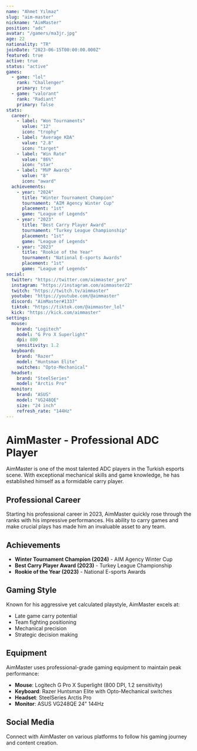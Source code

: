 ```yaml
---
name: "Ahmet Yılmaz"
slug: "aim-master"
nickname: "AimMaster"
position: "adc"
avatar: "/gamers/ma3jr.jpg"
age: 22
nationality: "TR"
joinDate: "2023-06-15T00:00:00.000Z"
featured: true
active: true
status: "active"
games:
  - game: "lol"
    rank: "Challenger"
    primary: true
  - game: "valorant"
    rank: "Radiant"
    primary: false
stats:
  career:
    - label: "Won Tournaments"
      value: "12"
      icon: "trophy"
    - label: "Average KDA"
      value: "2.8"
      icon: "target"
    - label: "Win Rate"
      value: "86%"
      icon: "star"
    - label: "MVP Awards"
      value: "8"
      icon: "award"
  achievements:
    - year: "2024"
      title: "Winter Tournament Champion"
      tournament: "AIM Agency Winter Cup"
      placement: "1st"
      game: "League of Legends"
    - year: "2023"
      title: "Best Carry Player Award"
      tournament: "Turkey League Championship"
      placement: "1st"
      game: "League of Legends"
    - year: "2023"
      title: "Rookie of the Year"
      tournament: "National E-sports Awards"
      placement: "1st"
      game: "League of Legends"
social:
  twitter: "https://twitter.com/aimmaster_pro"
  instagram: "https://instagram.com/aimmaster22"
  twitch: "https://twitch.tv/aimmaster"
  youtube: "https://youtube.com/@aimmaster"
  discord: "AimMaster#1337"
  tiktok: "https://tiktok.com/@aimmaster_lol"
  kick: "https://kick.com/aimmaster"
settings:
  mouse:
    brand: "Logitech"
    model: "G Pro X Superlight"
    dpi: 800
    sensitivity: 1.2
  keyboard:
    brand: "Razer"
    model: "Huntsman Elite"
    switches: "Opto-Mechanical"
  headset:
    brand: "SteelSeries"
    model: "Arctis Pro"
  monitor:
    brand: "ASUS"
    model: "VG248QE"
    size: "24 inch"
    refresh_rate: "144Hz"
---
```


# AimMaster - Professional ADC Player

AimMaster is one of the most talented ADC players in the Turkish esports scene. With exceptional mechanical skills and game knowledge, he has established himself as a formidable carry player.

## Professional Career

Starting his professional career in 2023, AimMaster quickly rose through the ranks with his impressive performances. His ability to carry games and make crucial plays has made him an invaluable asset to any team.

## Achievements

- **Winter Tournament Champion (2024)** - AIM Agency Winter Cup
- **Best Carry Player Award (2023)** - Turkey League Championship  
- **Rookie of the Year (2023)** - National E-sports Awards

## Gaming Style

Known for his aggressive yet calculated playstyle, AimMaster excels at:
- Late game carry potential
- Team fighting positioning
- Mechanical precision
- Strategic decision making

## Equipment

AimMaster uses professional-grade gaming equipment to maintain peak performance:
- **Mouse**: Logitech G Pro X Superlight (800 DPI, 1.2 sensitivity)
- **Keyboard**: Razer Huntsman Elite with Opto-Mechanical switches
- **Headset**: SteelSeries Arctis Pro
- **Monitor**: ASUS VG248QE 24" 144Hz

## Social Media

Connect with AimMaster on various platforms to follow his gaming journey and content creation.

